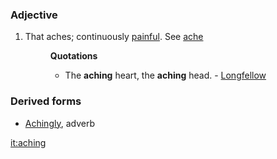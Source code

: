 ===Adjective===
#That aches; continuously [[painful]]. See [[ache]] 
#:'''Quotations'''
#:*The '''aching''' heart, the '''aching''' head. - [[Longfellow]]
===Derived forms===
*[[Achingly]], adverb

[[it:aching]]